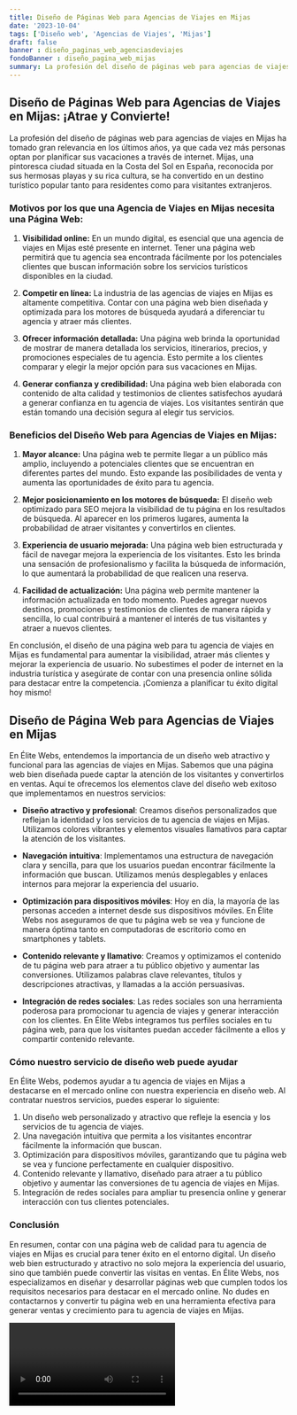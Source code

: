 ```yaml
---
title: Diseño de Páginas Web para Agencias de Viajes en Mijas
date: '2023-10-04'
tags: ['Diseño web', 'Agencias de Viajes', 'Mijas']
draft: false
banner : diseño_paginas_web_agenciasdeviajes
fondoBanner : diseño_pagina_web_mijas
summary: La profesión del diseño de páginas web para agencias de viajes en Mijas ha tomado gran relevancia en los últimos años, ya que cada vez más personas optan por planificar sus vacaciones a través de internet. Mijas, una pintoresca ciudad situada en la Costa del Sol en España, reconocida por sus hermosas playas y su rica cultura, se ha convertido en un destino turístico popular tanto para residentes como para visitantes extranjeros.
---
```


## Diseño de Páginas Web para Agencias de Viajes en Mijas: ¡Atrae y Convierte!

La profesión del diseño de páginas web para agencias de viajes en Mijas ha tomado gran relevancia en los últimos años, ya que cada vez más personas optan por planificar sus vacaciones a través de internet. Mijas, una pintoresca ciudad situada en la Costa del Sol en España, reconocida por sus hermosas playas y su rica cultura, se ha convertido en un destino turístico popular tanto para residentes como para visitantes extranjeros.

### Motivos por los que una Agencia de Viajes en Mijas necesita una Página Web:

1. **Visibilidad online:** En un mundo digital, es esencial que una agencia de viajes en Mijas esté presente en internet. Tener una página web permitirá que tu agencia sea encontrada fácilmente por los potenciales clientes que buscan información sobre los servicios turísticos disponibles en la ciudad.

2. **Competir en línea:** La industria de las agencias de viajes en Mijas es altamente competitiva. Contar con una página web bien diseñada y optimizada para los motores de búsqueda ayudará a diferenciar tu agencia y atraer más clientes.

3. **Ofrecer información detallada:** Una página web brinda la oportunidad de mostrar de manera detallada los servicios, itinerarios, precios, y promociones especiales de tu agencia. Esto permite a los clientes comparar y elegir la mejor opción para sus vacaciones en Mijas.

4. **Generar confianza y credibilidad:** Una página web bien elaborada con contenido de alta calidad y testimonios de clientes satisfechos ayudará a generar confianza en tu agencia de viajes. Los visitantes sentirán que están tomando una decisión segura al elegir tus servicios.

### Beneficios del Diseño Web para Agencias de Viajes en Mijas:

1. **Mayor alcance:** Una página web te permite llegar a un público más amplio, incluyendo a potenciales clientes que se encuentran en diferentes partes del mundo. Esto expande las posibilidades de venta y aumenta las oportunidades de éxito para tu agencia.

2. **Mejor posicionamiento en los motores de búsqueda:** El diseño web optimizado para SEO mejora la visibilidad de tu página en los resultados de búsqueda. Al aparecer en los primeros lugares, aumenta la probabilidad de atraer visitantes y convertirlos en clientes.

3. **Experiencia de usuario mejorada:** Una página web bien estructurada y fácil de navegar mejora la experiencia de los visitantes. Esto les brinda una sensación de profesionalismo y facilita la búsqueda de información, lo que aumentará la probabilidad de que realicen una reserva.

4. **Facilidad de actualización:** Una página web permite mantener la información actualizada en todo momento. Puedes agregar nuevos destinos, promociones y testimonios de clientes de manera rápida y sencilla, lo cual contribuirá a mantener el interés de tus visitantes y atraer a nuevos clientes.

En conclusión, el diseño de una página web para tu agencia de viajes en Mijas es fundamental para aumentar la visibilidad, atraer más clientes y mejorar la experiencia de usuario. No subestimes el poder de internet en la industria turística y asegúrate de contar con una presencia online sólida para destacar entre la competencia. ¡Comienza a planificar tu éxito digital hoy mismo!

<GifSeo />

<Cta />

## Diseño de Página Web para Agencias de Viajes en Mijas

En Élite Webs, entendemos la importancia de un diseño web atractivo y funcional para las agencias de viajes en Mijas. Sabemos que una página web bien diseñada puede captar la atención de los visitantes y convertirlos en ventas. Aquí te ofrecemos los elementos clave del diseño web exitoso que implementamos en nuestros servicios:

- **Diseño atractivo y profesional**: Creamos diseños personalizados que reflejan la identidad y los servicios de tu agencia de viajes en Mijas. Utilizamos colores vibrantes y elementos visuales llamativos para captar la atención de los visitantes.

- **Navegación intuitiva**: Implementamos una estructura de navegación clara y sencilla, para que los usuarios puedan encontrar fácilmente la información que buscan. Utilizamos menús desplegables y enlaces internos para mejorar la experiencia del usuario.

- **Optimización para dispositivos móviles**: Hoy en día, la mayoría de las personas acceden a internet desde sus dispositivos móviles. En Élite Webs nos aseguramos de que tu página web se vea y funcione de manera óptima tanto en computadoras de escritorio como en smartphones y tablets.

- **Contenido relevante y llamativo**: Creamos y optimizamos el contenido de tu página web para atraer a tu público objetivo y aumentar las conversiones. Utilizamos palabras clave relevantes, títulos y descripciones atractivas, y llamadas a la acción persuasivas.

- **Integración de redes sociales**: Las redes sociales son una herramienta poderosa para promocionar tu agencia de viajes y generar interacción con los clientes. En Élite Webs integramos tus perfiles sociales en tu página web, para que los visitantes puedan acceder fácilmente a ellos y compartir contenido relevante.

### Cómo nuestro servicio de diseño web puede ayudar

En Élite Webs, podemos ayudar a tu agencia de viajes en Mijas a destacarse en el mercado online con nuestra experiencia en diseño web. Al contratar nuestros servicios, puedes esperar lo siguiente:

1. Un diseño web personalizado y atractivo que refleje la esencia y los servicios de tu agencia de viajes.
2. Una navegación intuitiva que permita a los visitantes encontrar fácilmente la información que buscan.
3. Optimización para dispositivos móviles, garantizando que tu página web se vea y funcione perfectamente en cualquier dispositivo.
4. Contenido relevante y llamativo, diseñado para atraer a tu público objetivo y aumentar las conversiones de tu agencia de viajes en Mijas.
5. Integración de redes sociales para ampliar tu presencia online y generar interacción con tus clientes potenciales.

### Conclusión

En resumen, contar con una página web de calidad para tu agencia de viajes en Mijas es crucial para tener éxito en el entorno digital. Un diseño web bien estructurado y atractivo no solo mejora la experiencia del usuario, sino que también puede convertir las visitas en ventas. En Élite Webs, nos especializamos en diseñar y desarrollar páginas web que cumplen todos los requisitos necesarios para destacar en el mercado online. No dudes en contactarnos y convertir tu página web en una herramienta efectiva para generar ventas y crecimiento para tu agencia de viajes en Mijas.

<Video />

<CtaBot job='Agencias de Viajes' city='Mijas'/>

<Gmaps query='Mijas+españa+maps' />